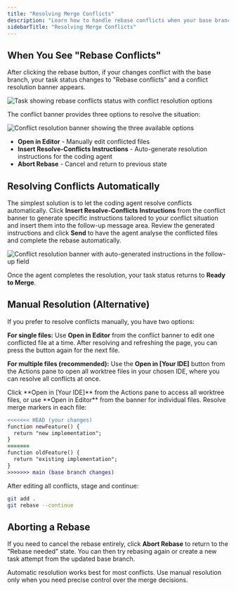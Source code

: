 ```yaml
---
title: "Resolving Merge Conflicts"
description: "Learn how to handle rebase conflicts when your base branch has advanced, using either manual resolution or automatic conflict resolution with coding agents."
sidebarTitle: "Resolving Merge Conflicts"
---
```


## When You See "Rebase Conflicts"

After clicking the rebase button, if your changes conflict with the base branch, your task status changes to "Rebase conflicts" and a conflict resolution banner appears.

<Frame>
<img src="/images/vk-rebase-conflicts-actions-pane.png" alt="Task showing rebase conflicts status with conflict resolution options" />
</Frame>

The conflict banner provides three options to resolve the situation:

<Frame>
<img src="/images/vk-rebase-conflicts-banner.png" alt="Conflict resolution banner showing the three available options" />
</Frame>

- **Open in Editor** - Manually edit conflicted files
- **Insert Resolve-Conflicts Instructions** - Auto-generate resolution instructions for the coding agent
- **Abort Rebase** - Cancel and return to previous state

## Resolving Conflicts Automatically

The simplest solution is to let the coding agent resolve conflicts automatically. Click **Insert Resolve-Conflicts Instructions** from the conflict banner to generate specific instructions tailored to your conflict situation and insert them into the follow-up message area. Review the generated instructions and click **Send** to have the agent analyse the conflicted files and complete the rebase automatically.

<Frame>
<img src="/images/vk-rebase-conflicts-prompt-zoom.png" alt="Conflict resolution banner with auto-generated instructions in the follow-up field" />
</Frame>

Once the agent completes the resolution, your task status returns to **Ready to Merge**.

## Manual Resolution (Alternative)

If you prefer to resolve conflicts manually, you have two options:

**For single files:** Use **Open in Editor** from the conflict banner to edit one conflicted file at a time. After resolving and refreshing the page, you can press the button again for the next file.

**For multiple files (recommended):** Use the **Open in [Your IDE]** button from the Actions pane to open all worktree files in your chosen IDE, where you can resolve all conflicts at once.

<Steps>
<Step title="Open your IDE">
  Click **Open in [Your IDE]** from the Actions pane to access all worktree files, or use **Open in Editor** from the banner for individual files.
</Step>

<Step title="Edit conflicted files">
  Resolve merge markers in each file:
  
  ```diff
  <<<<<<< HEAD (your changes)
  function newFeature() {
    return "new implementation";
  }
  =======
  function oldFeature() {
    return "existing implementation";
  }
  >>>>>>> main (base branch changes)
  ```
</Step>

<Step title="Continue the rebase">
  After editing all conflicts, stage and continue:
  
  ```bash
  git add .
  git rebase --continue
  ```
</Step>
</Steps>

## Aborting a Rebase

If you need to cancel the rebase entirely, click **Abort Rebase** to return to the "Rebase needed" state. You can then try rebasing again or create a new task attempt from the updated base branch.

<Tip>
Automatic resolution works best for most conflicts. Use manual resolution only when you need precise control over the merge decisions.
</Tip>
